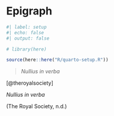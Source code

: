 <!-- %:::% .common h1 begin %:::% -->
# Epigraph {.unnumbered}
<!-- %:::% .common h1 end %:::% -->

```r
#| label: setup
#| echo: false
#| output: false

# library(here)

source(here::here("R/quarto-setup.R"))
```

::: {.content-visible when-format="html"}
> _Nullius in verba_

[@theroyalsociety]
:::

<!-- @theroyalsociety -->

::: {.content-visible when-format="pdf"}
<!-- %:::% epigraph body begin %:::% -->
_Nullius in verba_

(The Royal Society, n.d.)
<!-- %:::% epigraph body end %:::% -->
:::
